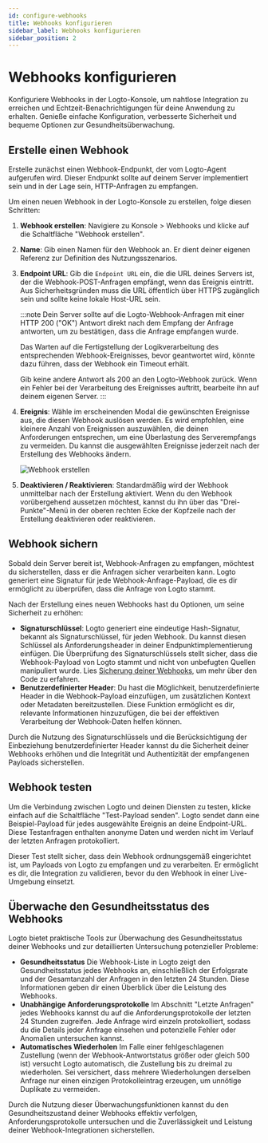 ```yaml
---
id: configure-webhooks
title: Webhooks konfigurieren
sidebar_label: Webhooks konfigurieren
sidebar_position: 2
---
```


# Webhooks konfigurieren

Konfiguriere Webhooks in der Logto-Konsole, um nahtlose Integration zu erreichen und Echtzeit-Benachrichtigungen für deine Anwendung zu erhalten. Genieße einfache Konfiguration, verbesserte Sicherheit und bequeme Optionen zur Gesundheitsüberwachung.

## Erstelle einen Webhook

Erstelle zunächst einen Webhook-Endpunkt, der vom Logto-Agent aufgerufen wird. Dieser Endpunkt sollte auf deinem Server implementiert sein und in der Lage sein, HTTP-Anfragen zu empfangen.

Um einen neuen Webhook in der Logto-Konsole zu erstellen, folge diesen Schritten:

1. **Webhook erstellen**: Navigiere zu <CloudLink to="/webhooks">Konsole > Webhooks</CloudLink> und klicke auf die Schaltfläche "Webhook erstellen".
2. **Name**: Gib einen Namen für den Webhook an. Er dient deiner eigenen Referenz zur Definition des Nutzungsszenarios.
3. **Endpoint URL**: Gib die `Endpoint URL` ein, die die URL deines Servers ist, der die Webhook-POST-Anfragen empfängt, wenn das Ereignis eintritt. Aus Sicherheitsgründen muss die URL öffentlich über HTTPS zugänglich sein und sollte keine lokale Host-URL sein.

   :::note
   Dein Server sollte auf die Logto-Webhook-Anfragen mit einer HTTP 200 ("OK") Antwort direkt nach dem Empfang der Anfrage antworten, um zu bestätigen, dass die Anfrage empfangen wurde.

   Das Warten auf die Fertigstellung der Logikverarbeitung des entsprechenden Webhook-Ereignisses, bevor geantwortet wird, könnte dazu führen, dass der Webhook ein Timeout erhält.

   Gib keine andere Antwort als 200 an den Logto-Webhook zurück. Wenn ein Fehler bei der Verarbeitung des Ereignisses auftritt, bearbeite ihn auf deinem eigenen Server.
   :::

4. **Ereignis**: Wähle im erscheinenden Modal die gewünschten Ereignisse aus, die diesen Webhook auslösen werden. Es wird empfohlen, eine kleinere Anzahl von Ereignissen auszuwählen, die deinen Anforderungen entsprechen, um eine Überlastung des Serverempfangs zu vermeiden. Du kannst die ausgewählten Ereignisse jederzeit nach der Erstellung des Webhooks ändern.

   ![Webhook erstellen](../assets/create-webhook-page.png)

5. **Deaktivieren / Reaktivieren**: Standardmäßig wird der Webhook unmittelbar nach der Erstellung aktiviert. Wenn du den Webhook vorübergehend aussetzen möchtest, kannst du ihn über das "Drei-Punkte"-Menü in der oberen rechten Ecke der Kopfzeile nach der Erstellung deaktivieren oder reaktivieren.

## Webhook sichern

Sobald dein Server bereit ist, Webhook-Anfragen zu empfangen, möchtest du sicherstellen, dass er die Anfragen sicher verarbeiten kann. Logto generiert eine Signatur für jede Webhook-Anfrage-Payload, die es dir ermöglicht zu überprüfen, dass die Anfrage von Logto stammt.

Nach der Erstellung eines neuen Webhooks hast du Optionen, um seine Sicherheit zu erhöhen:

- **Signaturschlüssel**: Logto generiert eine eindeutige Hash-Signatur, bekannt als Signaturschlüssel, für jeden Webhook. Du kannst diesen Schlüssel als Anforderungsheader in deiner Endpunktimplementierung einfügen. Die Überprüfung des Signaturschlüssels stellt sicher, dass die Webhook-Payload von Logto stammt und nicht von unbefugten Quellen manipuliert wurde. Lies [Sicherung deiner Webhooks](/developers/webhooks/secure-webhooks/), um mehr über den Code zu erfahren.
- **Benutzerdefinierter Header**: Du hast die Möglichkeit, benutzerdefinierte Header in die Webhook-Payload einzufügen, um zusätzlichen Kontext oder Metadaten bereitzustellen. Diese Funktion ermöglicht es dir, relevante Informationen hinzuzufügen, die bei der effektiven Verarbeitung der Webhook-Daten helfen können.

Durch die Nutzung des Signaturschlüssels und die Berücksichtigung der Einbeziehung benutzerdefinierter Header kannst du die Sicherheit deiner Webhooks erhöhen und die Integrität und Authentizität der empfangenen Payloads sicherstellen.

## Webhook testen

Um die Verbindung zwischen Logto und deinen Diensten zu testen, klicke einfach auf die Schaltfläche "Test-Payload senden". Logto sendet dann eine Beispiel-Payload für jedes ausgewählte Ereignis an deine Endpoint-URL. Diese Testanfragen enthalten anonyme Daten und werden nicht im Verlauf der letzten Anfragen protokolliert.

Dieser Test stellt sicher, dass dein Webhook ordnungsgemäß eingerichtet ist, um Payloads von Logto zu empfangen und zu verarbeiten. Er ermöglicht es dir, die Integration zu validieren, bevor du den Webhook in einer Live-Umgebung einsetzt.

## Überwache den Gesundheitsstatus des Webhooks

Logto bietet praktische Tools zur Überwachung des Gesundheitsstatus deiner Webhooks und zur detaillierten Untersuchung potenzieller Probleme:

- **Gesundheitsstatus**
  Die Webhook-Liste in Logto zeigt den Gesundheitsstatus jedes Webhooks an, einschließlich der Erfolgsrate und der Gesamtanzahl der Anfragen in den letzten 24 Stunden. Diese Informationen geben dir einen Überblick über die Leistung des Webhooks.
- **Unabhängige Anforderungsprotokolle**
  Im Abschnitt "Letzte Anfragen" jedes Webhooks kannst du auf die Anforderungsprotokolle der letzten 24 Stunden zugreifen. Jede Anfrage wird einzeln protokolliert, sodass du die Details jeder Anfrage einsehen und potenzielle Fehler oder Anomalien untersuchen kannst.
- **Automatisches Wiederholen**
  Im Falle einer fehlgeschlagenen Zustellung (wenn der Webhook-Antwortstatus größer oder gleich 500 ist) versucht Logto automatisch, die Zustellung bis zu dreimal zu wiederholen. Sei versichert, dass mehrere Wiederholungen derselben Anfrage nur einen einzigen Protokolleintrag erzeugen, um unnötige Duplikate zu vermeiden.

Durch die Nutzung dieser Überwachungsfunktionen kannst du den Gesundheitszustand deiner Webhooks effektiv verfolgen, Anforderungsprotokolle untersuchen und die Zuverlässigkeit und Leistung deiner Webhook-Integrationen sicherstellen.
